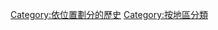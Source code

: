 {{Commonscat|History by region}}

[[Category:依位置劃分的歷史|Category:依位置劃分的歷史]]
[[Category:按地區分類|Category:按地區分類]]